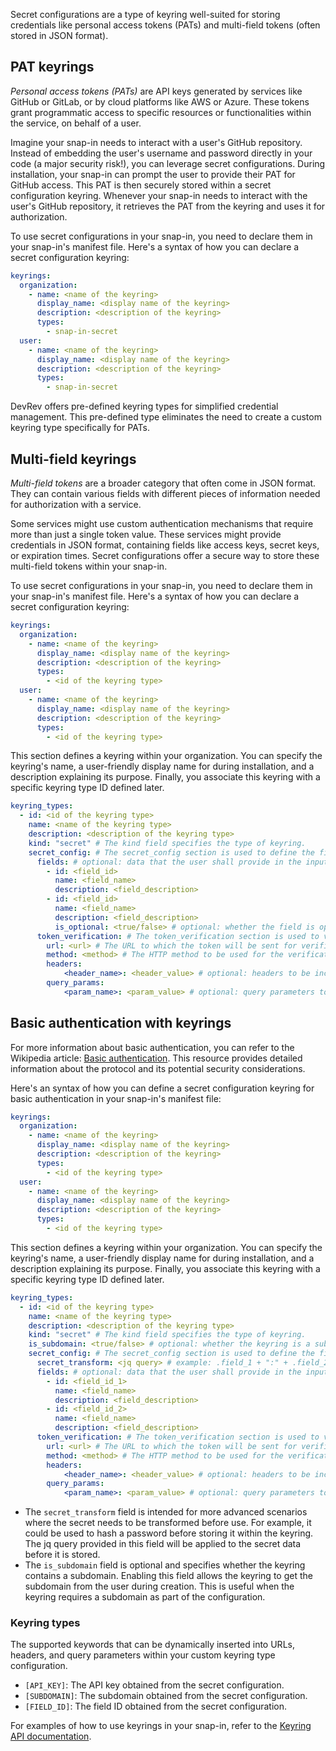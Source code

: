 Secret configurations are a type of keyring well-suited for storing credentials like personal access tokens (PATs) and multi-field tokens (often stored in JSON format).

## PAT keyrings

_Personal access tokens (PATs)_ are API keys generated by services like GitHub or GitLab, or by cloud platforms like AWS or Azure. These tokens grant programmatic access to specific resources or functionalities within the service, on behalf of a user.

Imagine your snap-in needs to interact with a user's GitHub repository. Instead of embedding the user's username and password directly in your code (a major security risk!), you can leverage secret configurations. During installation, your snap-in can prompt the user to provide their PAT for GitHub access. This PAT is then securely stored within a secret configuration keyring. Whenever your snap-in needs to interact with the user's GitHub repository, it retrieves the PAT from the keyring and uses it for authorization.

To use secret configurations in your snap-in, you need to declare them in your snap-in's manifest file. Here's a syntax of how you can declare a secret configuration keyring:

```yaml
keyrings:
  organization:
    - name: <name of the keyring>
      display_name: <display name of the keyring>
      description: <description of the keyring>
      types:
        - snap-in-secret
  user:
    - name: <name of the keyring>
      display_name: <display name of the keyring>
      description: <description of the keyring>
      types:
        - snap-in-secret
```

DevRev offers pre-defined keyring types for simplified credential management. This pre-defined type eliminates the need to create a custom keyring type specifically for PATs.

## Multi-field keyrings

_Multi-field tokens_ are a broader category that often come in JSON format. They can contain various fields with different pieces of information needed for authorization with a service.

Some services might use custom authentication mechanisms that require more than just a single token value. These services might provide credentials in JSON format, containing fields like access keys, secret keys, or expiration times. Secret configurations offer a secure way to store these multi-field tokens within your snap-in.

To use secret configurations in your snap-in, you need to declare them in your snap-in's manifest file. Here's a syntax of how you can declare a secret configuration keyring:

```yaml
keyrings:
  organization:
    - name: <name of the keyring>
      display_name: <display name of the keyring>
      description: <description of the keyring>
      types:
        - <id of the keyring type>
  user:
    - name: <name of the keyring>
      display_name: <display name of the keyring>
      description: <description of the keyring>
      types:
        - <id of the keyring type>
```
This section defines a keyring within your organization. You can specify the keyring's name, a user-friendly display name for during installation, and a description explaining its purpose. Finally, you associate this keyring with a specific keyring type ID defined later.

```yaml
keyring_types:
  - id: <id of the keyring type>
    name: <name of the keyring type>
    description: <description of the keyring type>
    kind: "secret" # The kind field specifies the type of keyring.
    secret_config: # The secret_config section is used to define the fields in the secret.
      fields: # optional: data that the user shall provide in the input form when creating the connection. Each element represents one input field. Fields will be included in the final JSON secret. If omitted, the user will be asked for a generic secret.
        - id: <field_id>
          name: <field_name>
          description: <field_description>
        - id: <field_id>
          name: <field_name>
          description: <field_description>
          is_optional: <true/false> # optional: whether the field is optional or not. Default is false.
      token_verification: # The token_verification section is used to verify the token provided by the user.
        url: <url> # The URL to which the token will be sent for verification.
        method: <method> # The HTTP method to be used for the verification request.
        headers:
            <header_name>: <header_value> # optional: headers to be included in the verification request.
        query_params:
            <param_name>: <param_value> # optional: query parameters to be included in the verification request.
```

## Basic authentication with keyrings

For more information about basic authentication, you can refer to the Wikipedia article: [Basic authentication](https://en.wikipedia.org/wiki/Basic_access_authentication). This resource provides detailed information about the protocol and its potential security considerations.

Here's an syntax of how you can define a secret configuration keyring for basic authentication in your snap-in's manifest file:

```yaml
keyrings:
  organization:
    - name: <name of the keyring>
      display_name: <display name of the keyring>
      description: <description of the keyring>
      types:
        - <id of the keyring type>
  user:
    - name: <name of the keyring>
      display_name: <display name of the keyring>
      description: <description of the keyring>
      types:
        - <id of the keyring type>
```
This section defines a keyring within your organization. You can specify the keyring's name, a user-friendly display name for during installation, and a description explaining its purpose. Finally, you associate this keyring with a specific keyring type ID defined later.

```yaml
keyring_types:
  - id: <id of the keyring type>
    name: <name of the keyring type>
    description: <description of the keyring type>
    kind: "secret" # The kind field specifies the type of keyring.
    is_subdomain: <true/false> # optional: whether the keyring is a subdomain keyring or not. Default is false.
    secret_config: # The secret_config section is used to define the fields in the secret.
      secret_transform: <jq query> # example: .field_1 + ":" + .field_2 | @base64
      fields: # optional: data that the user shall provide in the input form when creating the connection. Each element represents one input field. Fields will be included in the final JSON secret. If omitted, the user will be asked for a generic secret.
        - id: <field_id_1>
          name: <field_name>
          description: <field_description>
        - id: <field_id_2>
          name: <field_name>
          description: <field_description>
      token_verification: # The token_verification section is used to verify the token provided by the user.
        url: <url> # The URL to which the token will be sent for verification.
        method: <method> # The HTTP method to be used for the verification request.
        headers:
            <header_name>: <header_value> # optional: headers to be included in the verification request.
        query_params:
            <param_name>: <param_value> # optional: query parameters to be included in the verification request.
```

- The `secret_transform` field is intended for more advanced scenarios where the secret needs to be transformed before use. For example, it could be used to hash a password before storing it within the keyring. The jq query provided in this field will be applied to the secret data before it is stored.
- The `is_subdomain` field is optional and specifies whether the keyring contains a subdomain. Enabling this field allows the keyring to get the subdomain from the user during creation. This is useful when the keyring requires a subdomain as part of the configuration.

### Keyring types

The supported keywords that can be dynamically inserted into URLs, headers, and query parameters within your custom keyring type configuration.

- `[API_KEY]`: The API key obtained from the secret configuration.
- `[SUBDOMAIN]`: The subdomain obtained from the secret configuration.
- `[FIELD_ID]`: The field ID obtained from the secret configuration.

For examples of how to use keyrings in your snap-in, refer to the [Keyring API documentation](https://github.com/devrev/snap-in-examples/tree/main/13-keyring-type).
